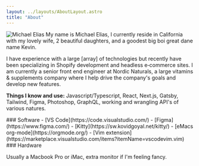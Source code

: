 ```yaml
---
layout: ../layouts/AboutLayout.astro
title: "About"
---
```



<img class="w-[26%] float-right ml-5 mt-1 scale-x-[-1]" src="/img/me-avatar-wave.png" alt="Michael Elias" />
My name is <span class="squiggle">Michael Elias</span>, I currently reside in California with my lovely wife, 2 beautiful daughters, and a goodest big boi great dane name Kevin.

I have experience with a large<Tooltip client:visible content="['Typescript', 'CSS', 'React', 'MySQL', 'Vue', 'WordPress', 'Next'.js, 'Node'.js, ...]"> [array]</Tooltip> of technologies but recently have been specializing in Shopify development and headless e&#8209;commerce sites. I am currently a senior front end engineer at Nordic Naturals, a large vitamins & supplements company where I help drive the company's goals and develop new features.

<strong>Things I know and use:</strong> Javascript/Typescript, React, Next.js, Gatsby, Tailwind, Figma, Photoshop, GraphQL, working and wrangling API's of various natures.

<div class="flex flex-row gap-5 md:flex-col">
<div class="basis-1/2">
### Software
  - [VS Code](https://code.visualstudio.com/)
  - [Figma](https://www.figma.com/)
  - [Kitty](https://sw.kovidgoyal.net/kitty/)
  - [eMacs org-mode](https://orgmode.org/)
  - [Vim extension](https://marketplace.visualstudio.com/items?itemName=vscodevim.vim)
</div>
<div class="basis-1/2">
### Hardware

Usually a Macbook Pro or iMac, extra monitor if I'm feeling fancy.
</div>
</div>
